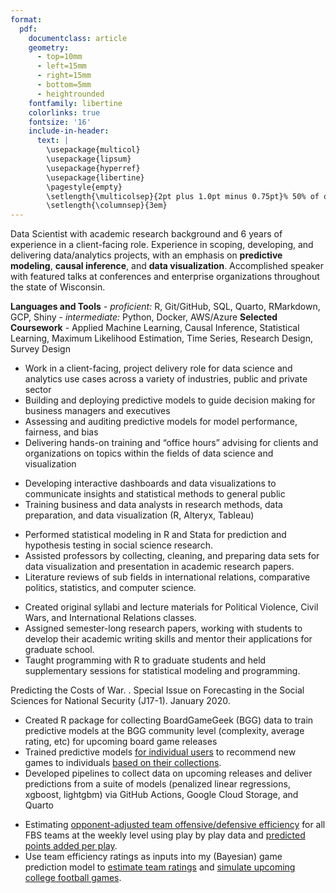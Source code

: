```yaml
---
format: 
  pdf: 
    documentclass: article
    geometry:
      - top=10mm
      - left=15mm
      - right=15mm
      - bottom=5mm
      - heightrounded
    fontfamily: libertine
    colorlinks: true
    fontsize: '16'
    include-in-header: 
      text: |
        \usepackage{multicol}
        \usepackage{lipsum}
        \usepackage{hyperref}
        \usepackage{libertine}
        \pagestyle{empty}
        \setlength{\multicolsep}{2pt plus 1.0pt minus 0.75pt}% 50% of original values
        \setlength{\columnsep}{3em}
---
```

<!-- TITLE -->
\begin{huge}\begin{center}{\bf PHIL HENRICKSON, PHD}\end{center}\end{huge}

<!-- CONTACT INFO -->
\begin{center}phil.henrickson@gmail.com ∙ Madison, WI ∙ \href{https://phenrickson.github.io}{Personal Site} ∙ \href{https://github.com/phenrickson}{GitHub} ∙ \href{https://www.linkedin.com/in/phenrickson/}{LinkedIn}
\end{center}
\vspace{15pt}

<!-- EDUCATION: 1ST BULLET -->
\begin{large}
  {\bf EDUCATION}
  \vspace{3pt}
  \hrule
  \begin{multicols}{2}
    \begin{flushleft}{\bf Florida State University}\end{flushleft}
    \begin{flushright}Tallahassee, FL\end{flushright}
  \end{multicols}
  \vspace{-0.17cm}
  \begin{multicols}{2}
    \begin{flushleft}Doctor of Philosophy: Political Science \end{flushleft}
  \end{multicols}
    \vspace{-0.17cm}
    \vspace{-0.17cm}
  \begin{flushleft}Dissertation: \textit{Applied Predictive Modeling for Measurement and Inference in International Conflict and Political Violence}\end{flushleft}
\end{large}

\vspace{0.05cm}

<!-- EDUCATION: 2ND BULLET -->
\begin{large}
  \begin{multicols}{2}
    \begin{flushleft}{\bf Texas A\&M University}\end{flushleft}
    \begin{flushright}College Station, TX\end{flushright}
  \end{multicols}
  \vspace{-0.17cm}
  \begin{multicols}{2}
    \begin{flushleft}Bachelor of Science: Political Science\end{flushleft}
  \end{multicols}
\end{large}
\vspace{1.5pt}

\begin{large}{\bf SUMMARY}
  \vspace{3pt}
  \hrule
\end{large}
\vspace{-0.16cm}
Data Scientist with academic research background and 6 years of experience in a client-facing role. Experience in scoping, developing, and delivering data/analytics projects, with an emphasis on **predictive modeling**, **causal inference**, and **data visualization**. Accomplished speaker with featured talks at conferences and enterprise organizations throughout the state of Wisconsin.

<!-- SKILLS -->
\begin{large}{\bf SKILLS}
  \vspace{3pt}
  \hrule
\end{large}
\vspace{-0.16cm}
**Languages and Tools** \newline
- *proficient:* R, Git/GitHub, SQL, Quarto, RMarkdown, GCP, Shiny \newline
- *intermediate:* Python, Docker, AWS/Azure \newline
**Selected Coursework** - Applied Machine Learning, Causal Inference, Statistical Learning, Maximum Likelihood Estimation, Time Series, Research Design, Survey Design

<!-- EXPERIENCE : 1ST BULLET-->
\begin{large}{\bf EXPERIENCE}
  \vspace{3pt}
  \hrule
  \begin{multicols}{2}
    \begin{flushleft}{\bf AE Business Solutions}\end{flushleft}
    \begin{flushright}2019-Present\end{flushright}
  \end{multicols}
  \vspace{-0.17cm}
  \begin{multicols}{2}
    \begin{flushleft}\textit{Data Scientist}\end{flushleft}
    \begin{flushright}Madison, WI\end{flushright}\end
  {multicols}
\end{large}
\vspace{-0.16cm}
* Work in a client-facing, project delivery role for data science and analytics use cases across a variety of industries, public and private sector
* Building and deploying predictive models to guide decision making for business managers and executives
* Assessing and auditing predictive models for model performance, fairness, and bias
* Delivering hands-on training and "office hours" advising for clients and organizations on topics within the fields of data science and visualization

\vspace{7pt}

<!-- EXPERIENCE : 2ND BULLET -->
\begin{large}
  \vspace{3pt}
  \begin{multicols}{2}
    \begin{flushleft}{\bf AE Business Solutions}\end{flushleft}
    \begin{flushright}2018-2019\end{flushright}
  \end{multicols}
  \vspace{-0.17cm}
  \begin{multicols}{2}
    \begin{flushleft}\textit{Business Intelligence Engineer}\end{flushleft}
    \begin{flushright}Madison, WI\end{flushright}\end
  {multicols}
\end{large}
\vspace{-0.16cm}
* Developing interactive dashboards and data visualizations to communicate insights and statistical methods to general public
* Training business and data analysts in research methods, data preparation, and data visualization (R, Alteryx, Tableau)

\vspace{7pt}

<!-- EXPERIENCE : 3RD BULLET -->
\begin{large}
  \begin{multicols}{2}
    \begin{flushleft}{\bf Florida State University}\end{flushleft}
    \begin{flushright}2013-2018\end{flushright}
  \end{multicols}
  \vspace{-0.17cm}
  \begin{multicols}{2}
    \begin{flushleft}\textit{Research Assistant}\end
    {flushleft}\begin{flushright}Tallahassee, FL\end
    {flushright}
  \end{multicols}
\end{large}
\vspace{-0.16cm}
* Performed statistical modeling in R and Stata for prediction and hypothesis testing in social science research.
* Assisted professors by collecting, cleaning, and preparing data sets for data visualization and presentation in academic research papers.
* Literature reviews of sub fields in international relations, comparative politics, statistics, and computer science.

\vspace{7pt}

\begin{large}
  \vspace{-0.17cm}
  \begin{multicols}{2}
    \begin{flushleft}\textit{Instructor}\end
    {flushleft}
  \end{multicols}
\end{large}
\vspace{-0.16cm}
* Created original syllabi and lecture materials for Political Violence, Civil Wars, and International Relations classes.
* Assigned semester-long research papers, working with students to develop their academic writing skills and mentor their applications for graduate school.
* Taught programming with R to graduate students and held supplementary sessions for statistical modeling and programming.

\vspace{7pt}

<!-- RESEARCH -->
\begin{large}
{\bf RESEARCH}
  \vspace{3pt}
  \hrule
\end{large}
\vspace{-0.16cm}
Predicting the Costs of War. \textit{Journal of Defense Modeling and Simulation}. Special Issue on Forecasting in the Social Sciences for National Security (J17-1). January 2020.

\vspace{7pt}

<!-- PERSONAL PROJECTS : 1ST BULLET -->
\begin{large}
{\bf SELECTED PROJECTS}
  \vspace{3pt}
  \hrule
  \begin{multicols}{2}
    \begin{flushleft}\textit{\href{https://phenrickson.github.io/boardgames.html}{Predicting Upcoming Board Games}}\end{flushleft}
    \begin{flushright}2022-2023\end{flushright}
  \end{multicols}
  \vspace{-0.17cm}
\end{large}
* Created R package for collecting BoardGameGeek (BGG) data to train predictive models at the BGG community level (complexity, average rating, etc) for upcoming board game releases
* Trained predictive models [for individual users](https://phenrickson.github.io/bgg_collections/) to recommend new games to individuals [based on their collections](https://phenrickson.github.io/bgg_collections/).
* Developed pipelines to collect data on upcoming releases and deliver predictions from a suite of models (penalized linear regressions, xgboost, lightgbm) via GitHub Actions, Google Cloud Storage, and Quarto

\vspace{7pt}

<!-- PERSONAL PROJECTS : 2nd BULLET -->
\begin{large}
  \vspace{3pt}
  \begin{multicols}{2}
    \begin{flushleft}\textit{\href{https://phenrickson.github.io/cfb.html}{College Football Predictions and Rankings}}\end{flushleft}
    \begin{flushright}2024\end{flushright}
  \end{multicols}
  \vspace{-0.17cm}
\end{large}
* Estimating [opponent-adjusted team offensive/defensive efficiency](https://phenrickson.github.io/cfb_models/estimating_efficiency.html) for all FBS teams at the weekly level using play by play data and [predicted points added per play](https://phenrickson.github.io/cfb_models/expected_points.html).
* Use team efficiency ratings as inputs into my (Bayesian) game prediction model to [estimate team ratings](https://phenrickson.github.io/cfb_models/season_report.html) and [simulate upcoming college football games](https://phenrickson.github.io/cfb_models/predicting_games.html).
